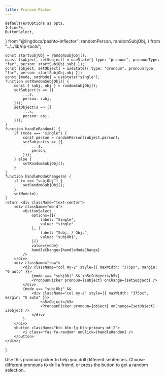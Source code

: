 ```yaml
---
title: Pronoun Picker
---
```


    defaultTextOptions as opts,
    InlinePs,
    ButtonSelect,
} from "@lingdocs/pashto-inflector";
    randomPerson,
    randomSubjObj,
} from "../../lib/np-tools";

    const startSubjObj = randomSubjObj();
    const [subject, setSubject] = useState({ type: "pronoun", pronounType: "far", person: startSubjObj.subj });
    const [object, setObject] = useState({ type: "pronoun", pronounType: "far", person: startSubjObj.obj });
    const [mode, setMode] = useState("single");
    function setRandomSubjObj() {
        const { subj, obj } = randomSubjObj();
        setSubject(s => ({
            ...s,
            person: subj,
        }));
        setObject(s => ({
            ...s,
            person: obj,
        }));
    }
    function handleRandom() {
        if (mode === "single") {
            const person = randomPerson(subject.person);
            setSubject(s => ({
                ...s,
                person,
            }));
        } else {
            setRandomSubjObj();
        }
    }
    function handleModeChange(m) {
        if (m === "subjObj") {
            setRandomSubjObj();
        }
        setMode(m);
    }
    return <div className="text-center">
        <div className="mb-4">
            <ButtonSelect
                options={[{
                    label: "Single",
                    value: "single"
                }, {
                    label: "Subj. / Obj.",
                    value: "subjObj",
                }]}
                value={mode}
                handleChange={handleModeChange}
            />
        </div>
        <div className="row">
            <div className="col my-2" style={{ maxWidth: "375px", margin: "0 auto" }}>
                {mode === "subjObj" && <h5>Subject</h5>}
                <PronounPicker pronoun={subject} onChange={setSubject} />
            </div>
            {mode === "subjObj" && 
                <div className="col my-2" style={{ maxWidth: "375px", margin: "0 auto" }}>
                    <h5>Object</h5>
                    <PronounPicker pronoun={object} onChange={setObject} isObject />
                </div>
            }
        </div>
        <button className="btn btn-lg btn-primary mt-2">
            <i class="fas fa-random" onClick={handleRandom} />
        </button>
    </div>;
}

Use this pronoun picker to help you drill different sentences. Choose different pronouns to drill a friend, or press the <i class="fas fa-random"></i> button to get a random selection.

<div className="mt-4">
    <RPicker />
</div>
